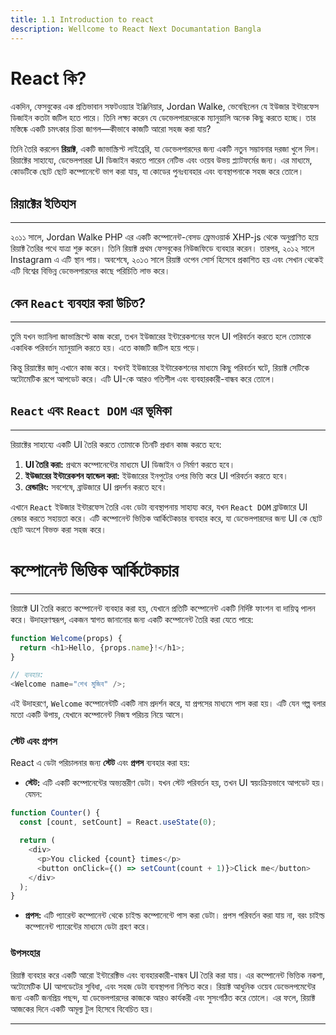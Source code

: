 ```yaml
---
title: 1.1 Introduction to react
description: Wellcome to React Next Documantation Bangla
---
```


# <h1 className="bg-gradient-to-r from-blue-500 to-purple-500 inline-block text-transparent bg-clip-text text-4xl">React কি?</h1>

একদিন, ফেসবুকের এক প্রতিভাবান সফটওয়্যার ইঞ্জিনিয়ার, Jordan Walke, ভেবেছিলেন যে ইউজার ইন্টারফেস ডিজাইন কতটা জটিল হতে পারে। তিনি লক্ষ্য করেন যে ডেভেলপারদেরকে ম্যানুয়ালি অনেক কিছু করতে হচ্ছে। তার মস্তিষ্কে একটি চমৎকার চিন্তা জাগল—কীভাবে কাজটি আরো সহজ করা যায়?

তিনি তৈরি করলেন **রিয়াক্ট**, একটি জাভাস্ক্রিপ্ট লাইব্রেরি, যা ডেভেলপারদের জন্য একটি নতুন সম্ভাবনার দরজা খুলে দিল। রিয়াক্টের সাহায্যে, ডেভেলপাররা UI ডিজাইন করতে পারেন নেটিভ এবং ওয়েব উভয় প্ল্যাটফর্মের জন্য। এর মাধ্যমে, কোডটিকে ছোট ছোট কম্পোনেন্টে ভাগ করা যায়, যা কোডের পুনঃব্যবহার এবং ব্যবস্থাপনাকে সহজ করে তোলে।

## রিয়াক্টের ইতিহাস

---

২০১১ সালে, Jordan Walke PHP এর একটি কম্পোনেন্ট-বেসড ফ্রেমওয়ার্ক XHP-js থেকে অনুপ্রাণিত হয়ে রিয়াক্ট তৈরির পথে যাত্রা শুরু করেন। তিনি রিয়াক্ট প্রথম ফেসবুকের নিউজফিডে ব্যবহার করেন। তারপর, ২০১২ সালে Instagram এ এটি স্থান পায়। অবশেষে, ২০১৩ সালে রিয়াক্ট ওপেন সোর্স হিসেবে প্রকাশিত হয় এবং সেখান থেকেই এটি বিশ্বের বিভিন্ন ডেভেলপারদের কাছে পরিচিতি লাভ করে।

## কেন `React` ব্যবহার করা উচিত?

---

তুমি যখন ভ্যানিলা জাভাস্ক্রিপ্টে কাজ করো, তখন ইউজারের ইন্টারেকশনের ফলে UI পরিবর্তন করতে হলে তোমাকে একাধিক পরিবর্তন ম্যানুয়ালি করতে হয়। এতে কাজটি জটিল হয়ে পড়ে।

কিন্তু রিয়াক্টের জাদু এখানে কাজ করে। যখনই ইউজারের ইন্টারেকশনের মাধ্যমে কিছু পরিবর্তন ঘটে, রিয়াক্ট সেটিকে অটোমেটিক রূপে আপডেট করে। এটি UI-কে আরও গতিশীল এবং ব্যবহারকারী-বান্ধব করে তোলে।

## `React` এবং `React DOM` এর ভূমিকা

---

রিয়াক্টের সাহায্যে একটি UI তৈরি করতে তোমাকে তিনটি প্রধান কাজ করতে হবে:

1. **UI তৈরি করা:** প্রথমে কম্পোনেন্টের মাধ্যমে UI ডিজাইন ও নির্মাণ করতে হবে।
2. **ইউজারের ইন্টারেকশন হ্যান্ডেল করা:** ইউজারের ইনপুটের ওপর ভিত্তি করে UI পরিবর্তন করতে হবে।
3. **রেন্ডারিং:** সবশেষে, ব্রাউজারে UI প্রদর্শন করতে হবে।

এখানে `React` ইউজার ইন্টারফেস তৈরি এবং ডেটা ব্যবস্থাপনায় সাহায্য করে, যখন `React DOM` ব্রাউজারে UI রেন্ডার করতে সহায়তা করে। এটি কম্পোনেন্ট ভিত্তিক আর্কিটেকচার ব্যবহার করে, যা ডেভেলপারদের জন্য UI কে ছোট ছোট অংশে বিভক্ত করা সহজ করে।

## <h1 className="bg-gradient-to-r from-blue-500 to-purple-500 inline-block text-transparent bg-clip-text text-4xl py-2">কম্পোনেন্ট ভিত্তিক আর্কিটেকচার</h1>

---

রিয়াক্টে UI তৈরি করতে কম্পোনেন্ট ব্যবহার করা হয়, যেখানে প্রতিটি কম্পোনেন্ট একটি নির্দিষ্ট ফাংশন বা দায়িত্ব পালন করে। উদাহরণস্বরূপ, একজন স্বাগত জানানোর জন্য একটি কম্পোনেন্ট তৈরি করা যেতে পারে:

```javascript
function Welcome(props) {
  return <h1>Hello, {props.name}!</h1>;
}

// ব্যবহার:
<Welcome name="শেখ মুজিব" />;
```

এই উদাহরণে, `Welcome` কম্পোনেন্টটি একটি নাম প্রদর্শন করে, যা প্রপসের মাধ্যমে পাস করা হয়। এটি যেন গল্প বলার মতো একটি উপায়, যেখানে কম্পোনেন্ট নিজস্ব পরিচয় নিয়ে আসে।

### স্টেট এবং প্রপস

React এ ডেটা পরিচালনার জন্য **স্টেট** এবং **প্রপস** ব্যবহার করা হয়:

- **স্টেট:** এটি একটি কম্পোনেন্টের অভ্যন্তরীণ ডেটা। যখন স্টেট পরিবর্তন হয়, তখন UI স্বয়ংক্রিয়ভাবে আপডেট হয়। যেমন:

```javascript
function Counter() {
  const [count, setCount] = React.useState(0);

  return (
    <div>
      <p>You clicked {count} times</p>
      <button onClick={() => setCount(count + 1)}>Click me</button>
    </div>
  );
}
```

- **প্রপস:** এটি প্যারেন্ট কম্পোনেন্ট থেকে চাইল্ড কম্পোনেন্টে পাস করা ডেটা। প্রপস পরিবর্তন করা যায় না, বরং চাইল্ড কম্পোনেন্ট প্যারেন্টের মাধ্যমে ডেটা গ্রহণ করে।

### উপসংহার

রিয়াক্ট ব্যবহার করে একটি আরো ইন্টারেক্টিভ এবং ব্যবহারকারী-বান্ধব UI তৈরি করা যায়। এর কম্পোনেন্ট ভিত্তিক নকশা, অটোমেটিক UI আপডেটের সুবিধা, এবং সহজ ডেটা ব্যবস্থাপনা নিশ্চিত করে। রিয়াক্ট আধুনিক ওয়েব ডেভেলপমেন্টের জন্য একটি জনপ্রিয় পছন্দ, যা ডেভেলপারদের কাজকে আরও কার্যকরী এবং সুসংগঠিত করে তোলে। এর ফলে, রিয়াক্ট আজকের দিনে একটি অমূল্য টুল হিসেবে বিবেচিত হয়।

---
